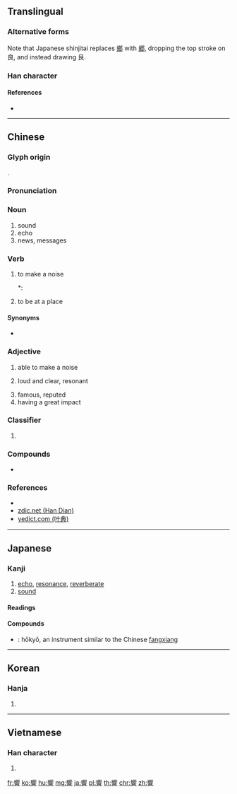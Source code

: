 {{character info/new}}
{{also|响}}
==Translingual==
{{ja-forms|響|[[响]]|響}}

===Alternative forms===
Note that Japanese shinjitai replaces [[鄉]] with [[郷]], dropping the top stroke on 良, and instead drawing 艮.

===Han character===
{{Han char|rn=180|rad=音|as=11|sn=20|four=27601|canj=VLYTA|ids=⿱鄉音}}

====References====
* {{Han ref|kx=1398.020|dkj=43318|dj=1914.060|hdz=74498.100|uh=97FF}}

----

==Chinese==
{{zh-forms|s=响|alt=㗽,窨}}

===Glyph origin===
{{Han etym}}
{{Han compound|鄉|音|t2=sound|ls=psc|c1=p|c2=s}}.

===Pronunciation===
{{zh-pron
|m=xiǎng
|c=hoeng2
|h=pfs=hióng
|md=
|mn=hiáng/qz,twvt,xm:hióng/qz,xm:hiúⁿ
|w=
|mc=y
|oc=y
|cat=n,v,a,cls
}}

===Noun===
{{zh-noun}}

# sound
# echo
# news, messages

===Verb===
{{zh-verb}}

# to make a noise
#: {{zh-x|電話 響 了。|The phone is '''ringing'''.}}
#*: {{zh-x|濕水 炮仗 點 會 響？|How does a wet firecracker '''go off'''?|C|ref={{w|zh:許冠傑|許冠傑}}, {{w|zh:半斤八兩|半斤八兩}}}}
# {{lb|zh|Cantonese}} to be at a place
#: {{zh-x|你 響 邊？|Where '''are''' you?|C}}
#: {{zh-x|我 響 你 隔籬。|I '''am''' next to you.|C}}
#: {{zh-x|我 響 處{syu3}。|I '''am''' here.|C}}

====Synonyms====
* {{sense|to be at}}
{{zh-dial|在}}

===Adjective===
{{zh-adj}}

# able to make a noise
#: {{zh-x|響板|castanets}}
# {{lb|zh|of sounds}} loud and clear, resonant
#: {{zh-x|響亮|loud and clear}}
# famous, reputed
# having a great impact

===Classifier===
{{zh-cls}}

# {{non-gloss definition|classifier for sounds}}

===Compounds===
* {{zh-l|方響}}

===References===
* {{R:twedu|A04535}}
* [http://www.yedict.com/htm/54/54CD.htm zdic.net (Han Dian)]
* [http://www.zdic.net/z/16/js/54CD.htm yedict.com (叶典)]

----

==Japanese==

===Kanji===
{{ja-kanji|grade=c|rs=音11}}

# [[echo]], [[resonance]], [[reverberate]]
# [[sound]]

====Readings====
{{ja-readings
|goon=[[こう]] (kō) < [[かう]] (kau) {{qualifier|non-[[w:Jōyō kanji|Jōyō]] reading}}
|kanon=[[きょう]] (kyō) < [[きやう]] (kyau)
|kun=[[ひびく]] (hibiku), [[ひびき]] (hibiki)}}

====Compounds====
* {{ja-r|方響|ほうきょう}}: hōkyō, an instrument similar to the Chinese [[w:fangxiang|fangxiang]]

----

==Korean==

===Hanja===
{{ko-hanja|hangeul=향|eumhun=|rv=hyang|mr=hyang|y=hyang}}

# {{defn|lang=ko|sort=音11}}

----

==Vietnamese==

===Han character===
{{vi-hantu|[[hướng]], [[hưởng]], [[tuyên]]|rs=音11}}

# {{defn|lang=vi|sort=音11}}

[[fr:響]]
[[ko:響]]
[[hu:響]]
[[mg:響]]
[[ja:響]]
[[pl:響]]
[[th:響]]
[[chr:響]]
[[zh:響]]